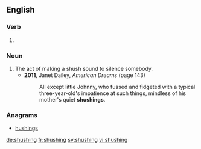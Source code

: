 ==English==

===Verb===
{{head|en}}

# {{present participle of|shush}}

===Noun===
{{en-noun}}

# The act of making a shush sound to silence somebody.
#* '''2011''', Janet Dailey, ''American Dreams'' (page 143)
#*: All except little Johnny, who fussed and fidgeted with a typical three-year-old's impatience at such things, mindless of his mother's quiet '''shushings'''.

===Anagrams===
* [[hushings#English|hushings]]

[[de:shushing]]
[[fr:shushing]]
[[sv:shushing]]
[[vi:shushing]]